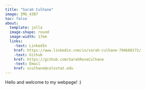 ```yaml
---
title: "Sarah Culhane"
image: IMG_4387
toc: false
about:
  template: jolla
  image-shape: round
  image-width: 17em
  links:
    -text: LinkedIn
    href: https://www.linkedin.com/in/sarah-culhane-794b60172/
    -text: Github
    href: https://github.com/SarahRoseCulhane
    -text: Email
    href: sculhane@colostat.edu
---
```


Hello and welcome to my webpage! :)
